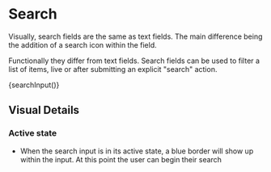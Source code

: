 
<Meta title="Controls &amp; Inputs / Search Input" />

# Search

Visually, search fields are the same as text fields. The main difference being the addition of a search icon within the field.

Functionally they differ from text fields. Search fields can be used to filter a list of items, live or after submitting an explicit "search" action.

<Story name="Default">
  {searchInput()}
</Story>

<br />

## Visual Details

### Active state

- When the search input is in its active state, a blue border will show up within the input. At this point the user can begin their search

